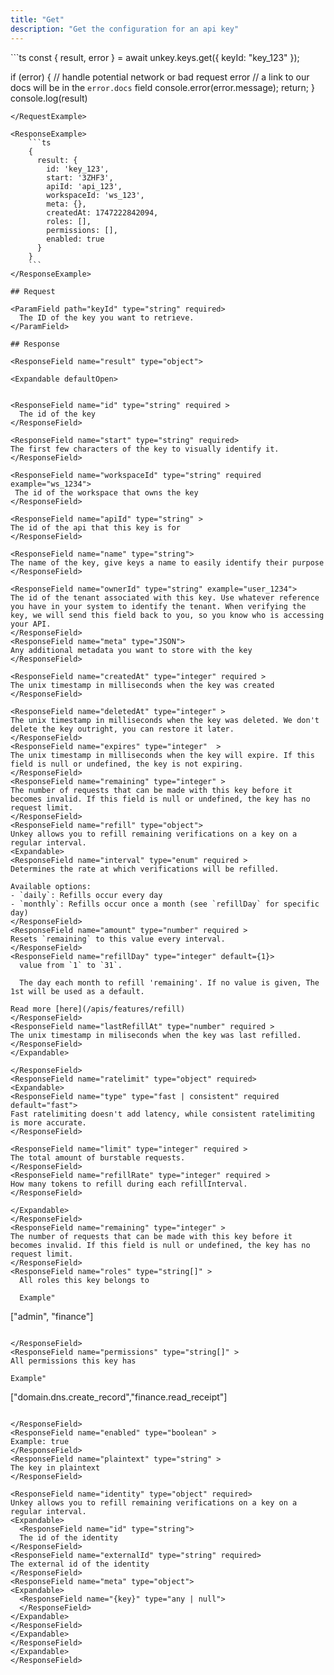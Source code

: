 ```yaml
---
title: "Get"
description: "Get the configuration for an api key"
---
```


<RequestExample>
```ts
const { result, error } = await unkey.keys.get({ keyId: "key_123" });

if (error) {
  // handle potential network or bad request error
  // a link to our docs will be in the `error.docs` field
  console.error(error.message);
  return;
}
console.log(result)
```
</RequestExample>

<ResponseExample>
    ```ts
    {
      result: {
        id: 'key_123',
        start: '3ZHF3',
        apiId: 'api_123',
        workspaceId: 'ws_123',
        meta: {},
        createdAt: 1747222842094,
        roles: [],
        permissions: [],
        enabled: true
      }
    }
    ```
</ResponseExample>

## Request

<ParamField path="keyId" type="string" required>
  The ID of the key you want to retrieve.
</ParamField>

## Response

<ResponseField name="result" type="object">

<Expandable defaultOpen>


<ResponseField name="id" type="string" required >
  The id of the key
</ResponseField>

<ResponseField name="start" type="string" required>
The first few characters of the key to visually identify it.
</ResponseField>

<ResponseField name="workspaceId" type="string" required example="ws_1234">
 The id of the workspace that owns the key
</ResponseField>

<ResponseField name="apiId" type="string" >
The id of the api that this key is for
</ResponseField>

<ResponseField name="name" type="string">
The name of the key, give keys a name to easily identify their purpose
</ResponseField>

<ResponseField name="ownerId" type="string" example="user_1234">
The id of the tenant associated with this key. Use whatever reference you have in your system to identify the tenant. When verifying the key, we will send this field back to you, so you know who is accessing your API.
</ResponseField>
<ResponseField name="meta" type="JSON">
Any additional metadata you want to store with the key
</ResponseField>

<ResponseField name="createdAt" type="integer" required >
The unix timestamp in milliseconds when the key was created
</ResponseField>

<ResponseField name="deletedAt" type="integer" >
The unix timestamp in milliseconds when the key was deleted. We don't delete the key outright, you can restore it later.
</ResponseField>
<ResponseField name="expires" type="integer"  >
The unix timestamp in milliseconds when the key will expire. If this field is null or undefined, the key is not expiring.
</ResponseField>
<ResponseField name="remaining" type="integer" >
The number of requests that can be made with this key before it becomes invalid. If this field is null or undefined, the key has no request limit.
</ResponseField>
<ResponseField name="refill" type="object">
Unkey allows you to refill remaining verifications on a key on a regular interval.
<Expandable>
<ResponseField name="interval" type="enum" required >
Determines the rate at which verifications will be refilled.

Available options:
- `daily`: Refills occur every day
- `monthly`: Refills occur once a month (see `refillDay` for specific day)
</ResponseField>
<ResponseField name="amount" type="number" required >
Resets `remaining` to this value every interval.
</ResponseField>
<ResponseField name="refillDay" type="integer" default={1}>
  value from `1` to `31`.

  The day each month to refill 'remaining'. If no value is given, The 1st will be used as a default.

Read more [here](/apis/features/refill)
</ResponseField>
<ResponseField name="lastRefillAt" type="number" required >
The unix timestamp in miliseconds when the key was last refilled.
</ResponseField>
</Expandable>

</ResponseField>
<ResponseField name="ratelimit" type="object" required>
<Expandable>
<ResponseField name="type" type="fast | consistent" required  default="fast">
Fast ratelimiting doesn't add latency, while consistent ratelimiting is more accurate.
</ResponseField>

<ResponseField name="limit" type="integer" required >
The total amount of burstable requests.
</ResponseField>
<ResponseField name="refillRate" type="integer" required >
How many tokens to refill during each refillInterval.
</ResponseField>

</Expandable>
</ResponseField>
<ResponseField name="remaining" type="integer" >
The number of requests that can be made with this key before it becomes invalid. If this field is null or undefined, the key has no request limit.
</ResponseField>
<ResponseField name="roles" type="string[]" >
  All roles this key belongs to

  Example"
  ```
  ["admin", "finance"]
  ```

</ResponseField>
<ResponseField name="permissions" type="string[]" >
  All permissions this key has

  Example"
  ```
  ["domain.dns.create_record","finance.read_receipt"]
  ```

</ResponseField>
<ResponseField name="enabled" type="boolean" >
Example: true
</ResponseField>
<ResponseField name="plaintext" type="string" >
The key in plaintext
</ResponseField>

<ResponseField name="identity" type="object" required>
Unkey allows you to refill remaining verifications on a key on a regular interval.
<Expandable>
    <ResponseField name="id" type="string">
    The id of the identity
</ResponseField>
<ResponseField name="externalId" type="string" required>
The external id of the identity
</ResponseField>
<ResponseField name="meta" type="object">
<Expandable>
    <ResponseField name="{key}" type="any | null">
    </ResponseField>
</Expandable>
</ResponseField>
</Expandable>
</ResponseField>
</Expandable>
</ResponseField>
